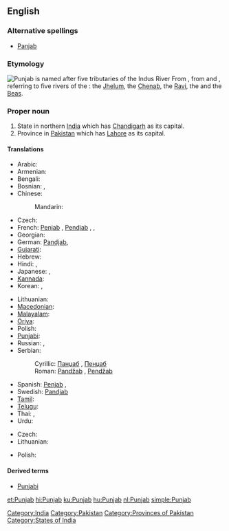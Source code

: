 ==English==
{{wikipedia}}

===Alternative spellings===
* [[Panjab]]

===Etymology===
[[File:Indus_river.svg|thumb|Punjab is named after five tributaries of the Indus River]]
From {{etyl|fa}} {{term|sc=fa-Arab|پنجاب||Land of the Five Rivers|lang=fa}}, from {{term|sc=fa-Arab|پنج|tr=panj|lang=fa||five}} and {{term|sc=fa-Arab|اب|آب|tr=āb|water|lang=fa}}, referring to five rivers of the {{w|Punjab region}}: the [[w:Jhelum River|Jhelum]], the [[w:Chenab River|Chenab]], the [[w:Ravi River|Ravi]], the {{w|Sutlej}} and the [[w:Beas River|Beas]].

===Proper noun===
{{en-proper noun}}

# State in northern [[India]] which has [[Chandigarh]] as its capital.
# Province in [[Pakistan]] which has [[Lahore]] as its capital.

====Translations====
{{trans-top|state in India}}
* Arabic: {{t|ar|البنجاب|m|tr=al-banjaab|sc=Arab}}
* Armenian: {{t-|hy|Փենջաբ|tr=P’enǰab}}
* Bengali: {{t|bn|পঞ্জাব|tr=Pô.njāb|sc=Beng}}
* Bosnian: {{t-|bs|Pandžab|m}}, {{t-|bs|Pendžab|m}}
* Chinese:
*: Mandarin: {{t|zh|旁遮普邦|tr=Pángzhēpǔ-bāng|sc=Hani}}
* Czech: {{t-|cs|Paňdžáb|m}}
* French: [[Penjab]] {{m}}, [[Pendjab]] {{m}},  {{t|fr|Penjab|m}},  {{t|fr|Pendjab|m}}
* Georgian: {{t|ka|პენჯაბი|sc=Geor}}
* German: [[Pandjab]],  {{t|de|Pandjab}}
* [[Gujarati]]: {{t|gu|પંજાબ|tr=Pa.njāb|sc=Gujr}}
* Hebrew: {{t|he|פנג'אב|sc=Hebr}}
* Hindi: {{t|hi|पंजाब|tr=Pa.njāb|sc=Deva}},  {{t|hi|पञ्जाब|tr=Pa.njāb|sc=Deva}}
* Japanese: {{t|ja|パンジャーブ州|tr=Panjābu-shū|sc=Jpan}},  {{t|ja|パンジャーブ|tr=Panjābu|sc=Jpan}}
* [[Kannada]]: {{t|kn|ಪಂಜಾಬ್|tr=Pa.njāb|sc=Knda}}
* Korean: {{t|ko|펀자브|tr=Peonjabeu|sc=Kore}},  {{t|ko|펀자브 주|tr=Peonjabeu ju|sc=Kore}}
{{trans-mid}}
* Lithuanian: {{t|lt|Pandžabas|m|xs=Lithuanian}}
* [[Macedonian]]: {{t-|mk|Пенџаб|m|tr=Péndžab}}
* [[Malayalam]]: {{t|ml|പഞ്ചാബ്|tr=Pa.nčāb|sc=Mlym}}
* [[Oriya]]: {{t|or|ପଞ୍ଜାବ|tr=Pô.njābô|sc=Orya}}
* Polish: {{t-|pl|Pendżab|m}}
* [[Punjabi]]: {{t|pa|ਪੰਜਾਬ|tr=Pa.njāb|sc=Guru}}
* Russian: {{t|ru|Панджаб|m|tr=Pandžáb|sc=Cyrl}},  {{t|ru|Пенджаб|m|tr=Pendžáb|sc=Cyrl}}
* Serbian:
*: Cyrillic: [[Панџаб#Serbian|Панџаб]] {{m}}, [[Пенџаб#Serbian|Пенџаб]] {{m}}
*: Roman: [[Pandžab#Serbian|Pandžab]] {{m}}, [[Pendžab#Serbian|Pendžab]] {{m}}
* Spanish: [[Penjab]] {{m}},  {{t|es|Penjab|m}}
* Swedish: [[Pandjab]]
* [[Tamil]]: {{t|ta|பஞ்சாப்|tr=Pa.nčāp|sc=Taml}}
* [[Telugu]]: {{t|te|పంజాబ్|sc=Telu}}
* Thai: {{t|th|รัฐปัญจาบ|tr=rát bpan-jàap|sc=Thai}},  {{t|th|ปัญจาบ|tr=bpan-jàap|sc=Thai}}
* Urdu: {{t-|ur|پنجاب|tr=Panjāb|xs=Urdu}}
{{trans-bottom}}

{{trans-top|province in Pakistan}}
* Czech: {{t-|cs|Paňdžáb|m}}
* Lithuanian: {{t|lt|pandžabas|m|xs=Lithuanian}}
{{trans-mid}}
* Polish: {{t-|pl|Pendżab|m}}
{{trans-bottom}}

====Derived terms====
* [[Punjabi]]

[[Category:India]]
[[Category:Pakistan]]
[[Category:Provinces of Pakistan]]
[[Category:States of India]]

[[et:Punjab]]
[[hi:Punjab]]
[[ku:Punjab]]
[[hu:Punjab]]
[[nl:Punjab]]
[[simple:Punjab]]